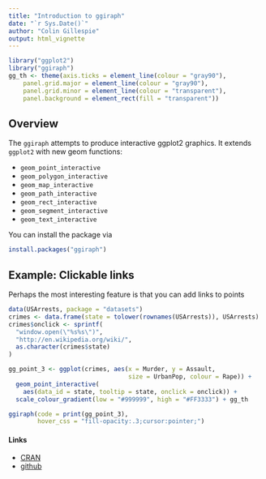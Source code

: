 ```yaml
---
title: "Introduction to ggiraph"
date: "`r Sys.Date()`"
author: "Colin Gillespie"
output: html_vignette  
---
```

<!--
%\VignetteEngine{knitr::rmarkdown}
%\VignetteIndexEntry{Introduction to ggiraph}
-->
  
```r
library("ggplot2")
library("ggiraph")
gg_th <- theme(axis.ticks = element_line(colour = "gray90"),
    panel.grid.major = element_line(colour = "gray90"),
    panel.grid.minor = element_line(colour = "transparent"),
    panel.background = element_rect(fill = "transparent"))

```

## Overview

The `ggiraph` attempts to produce interactive ggplot2 graphics. It extends `ggplot2` with new geom functions:

  * `geom_point_interactive`
  * `geom_polygon_interactive`
  * `geom_map_interactive`
  * `geom_path_interactive`
  * `geom_rect_interactive`
  * `geom_segment_interactive`
  * `geom_text_interactive`

You can install the package via

```r
install.packages("ggiraph")
```

## Example: Clickable links

Perhaps the most interesting feature is that you can add links to points

```r
data(USArrests, package = "datasets")
crimes <- data.frame(state = tolower(rownames(USArrests)), USArrests)
crimes$onclick <- sprintf(
  "window.open(\"%s%s\")",
  "http://en.wikipedia.org/wiki/",
  as.character(crimes$state)
)

gg_point_3 <- ggplot(crimes, aes(x = Murder, y = Assault,
                                 size = UrbanPop, colour = Rape)) +
  geom_point_interactive(
    aes(data_id = state, tooltip = state, onclick = onclick)) +
  scale_colour_gradient(low = "#999999", high = "#FF3333") + gg_th

ggiraph(code = print(gg_point_3),
        hover_css = "fill-opacity:.3;cursor:pointer;")
```
#### Links

  * [CRAN](https://cran.rstudio.com/web/packages/ggiraph/)
  * [github](https://github.com/davidgohel/ggiraph/)
